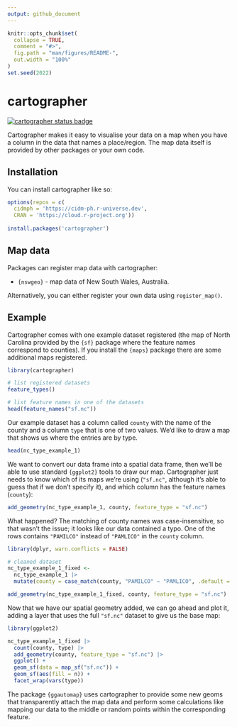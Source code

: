 ```yaml
---
output: github_document
---
```


<!-- README.md is generated from README.Rmd. Please edit that file -->

```r
knitr::opts_chunk$set(
  collapse = TRUE,
  comment = "#>",
  fig.path = "man/figures/README-",
  out.width = "100%"
)
set.seed(2022)
```

# cartographer

<!-- badges: start -->
[![cartographer status badge](https://cidm-ph.r-universe.dev/badges/cartographer)](https://cidm-ph.r-universe.dev)
<!-- badges: end -->

Cartographer makes it easy to visualise your data on a map when you have a column
in the data that names a place/region. The map data itself is provided by other
packages or your own code.

## Installation

You can install cartographer like so:

``` r
options(repos = c(
  cidmph = 'https://cidm-ph.r-universe.dev',
  CRAN = 'https://cloud.r-project.org'))
  
install.packages('cartographer')
```

## Map data

Packages can register map data with cartographer:

  * `{nswgeo}` - map data of New South Wales, Australia.
    
Alternatively, you can either register your own data using `register_map()`.

## Example

Cartographer comes with one example dataset registered (the map of North Carolina
provided by the `{sf}` package where the feature names correspond to counties).
If you install the `{maps}` package there are some additional maps registered.

```r
library(cartographer)

# list registered datasets
feature_types()

# list feature names in one of the datasets
head(feature_names("sf.nc"))
```

Our example dataset has a column called `county` with the name of the county and
a column `type` that is one of two values. We'd like to draw a map that shows
us where the entries are by type.

```r
head(nc_type_example_1)
```

We want to convert our data frame into a spatial data frame, then we'll be able to
use standard `{ggplot2}` tools to draw our map. Cartographer just needs to know
which of its maps we're using (`"sf.nc"`, although it's able to guess that if we
don't specify it), and which column has the feature names (`county`):

```r
add_geometry(nc_type_example_1, county, feature_type = "sf.nc")
```

What happened? The matching of county names was case-insensitive, so that wasn't
the issue; it looks like our data contained a typo. One of the rows contains
`"PAMILCO"` instead of `"PAMLICO"` in the `county` column.

```r
library(dplyr, warn.conflicts = FALSE)

# cleaned dataset
nc_type_example_1_fixed <-
  nc_type_example_1 |>
  mutate(county = case_match(county, "PAMILCO" ~ "PAMLICO", .default = county))

add_geometry(nc_type_example_1_fixed, county, feature_type = "sf.nc")
```

Now that we have our spatial geometry added, we can go ahead and plot it, adding
a layer that uses the full `"sf.nc"` dataset to give us the base map:

```r
library(ggplot2)

nc_type_example_1_fixed |>
  count(county, type) |>
  add_geometry(county, feature_type = "sf.nc") |>
  ggplot() +
  geom_sf(data = map_sf("sf.nc")) +
  geom_sf(aes(fill = n)) +
  facet_wrap(vars(type))
```

The package `{ggautomap}` uses cartographer to provide some new geoms that
transparently attach the map data and perform some calculations like mapping our
data to the middle or random points within the corresponding feature.
